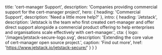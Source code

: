   title: 'cert-manager Support',
  description: 'Companies providing commercial support for the cert-manager project',
  hero: {
    heading: 'Commercial Support',
    description: 'Need a little more help?'
  },
  intro: {
    heading: 'Jetstack',
    description:
      'Jetstack is the team who first created cert-manager and offer direct support alongside a commercial product offering to help enterprises and organisations scale effectively with cert-manager.',
    cta: {
      logo: '/images/jetstack-secure-logo.svg',
      description:
        'Extending the core value of cert-manager open source project.',
      caption: 'Find out more',
      href: 'https://www.jetstack.io/jetstack-secure/'
    }
  }
}
